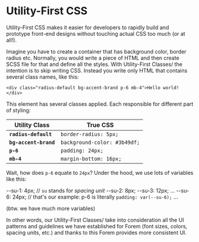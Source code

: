 
<Meta title="Utility-First CSS" />

# Utility-First CSS

Utility-First CSS makes it easier for developers to rapidly build and prototype
front-end designs without touching actual CSS too much (or at all!).

Imagine you have to create a container that has background color, border radius
etc. Normally, you would write a piece of HTML and then create SCSS file for
that and define all the styles. With Utility-First Classes/ the intention is to
skip writing CSS. Instead you write only HTML that contains several class names,
like this:

```
<div class="radius-default bg-accent-brand p-6 mb-4">Hello world!</div>
```

This element has several classes applied. Each responsible for different part of
styling:

| **Utility Class**     | True CSS                     |
| --------------------- | ---------------------------- |
| **`radius-default`**  | `border-radius: 5px;`        |
| **`bg-accent-brand`** | `background-color: #3b49df;` |
| **`p-6`**             | `padding: 24px;`             |
| **`mb-4`**            | `margin-bottom: 16px;`       |

Wait, how does `p-6` equate to `24px`? Under the hood, we use lots of
variables like this:

--su-1: 4px; // `su` stands for _spacing unit_ --su-2: 8px; --su-3: 12px; ...
--su-6: 24px; // that's our example: p-6 is literally `padding: var(--su-6);`
...

(btw. we have much more variables)

In other words, our Utility-First Classes/ take into consideration all the UI
patterns and guidelines we have established for Forem (font sizes, colors,
spacing units, etc.) and thanks to this Forem provides more consistent UI.
